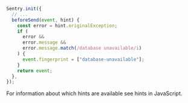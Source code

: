 ```javascript
Sentry.init({
  // ...
  beforeSend(event, hint) {
    const error = hint.originalException;
    if (
      error &&
      error.message &&
      error.message.match(/database unavailable/i)
    ) {
      event.fingerprint = ["database-unavailable"];
    }
    return event;
  },
});
```

For information about which hints are available see <PlatformLink to="/configuration/filtering/#using-hints">hints in JavaScript</PlatformLink>.
